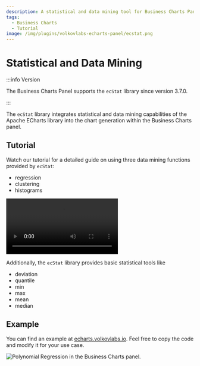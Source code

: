 ```yaml
---
description: A statistical and data mining tool for Business Charts Panel.
tags:
  - Business Charts
  - Tutorial
image: /img/plugins/volkovlabs-echarts-panel/ecstat.png
---
```



# Statistical and Data Mining

:::info Version

The Business Charts Panel supports the `ecStat` library since version 3.7.0.

:::

The `ecStat` library integrates statistical and data mining capabilities of the Apache ECharts library into the chart generation within the Business Charts panel.

## Tutorial

Watch our tutorial for a detailed guide on using three data mining functions provided by `ecStat`:

- regression
- clustering
- histograms

<Video
  src="https://www.youtube.com/embed/qfDrAW8-Mh8"
  title="Histograms, Clustering. Regression in the Business Charts panel."
/>

Additionally, the `ecStat` library provides basic statistical tools like

- deviation
- quantile
- min
- max
- mean
- median

## Example

You can find an example at [echarts.volkovlabs.io](https://echarts.volkovlabs.io/d/U332C4K4z/scatter?orgId=1&editPanel=10). Feel free to copy the code and modify it for your use case.

<Image
  title="Polynomial Regression in the Business Charts panel."
  src="/img/plugins/volkovlabs-echarts-panel/ecstat.png"
/>
